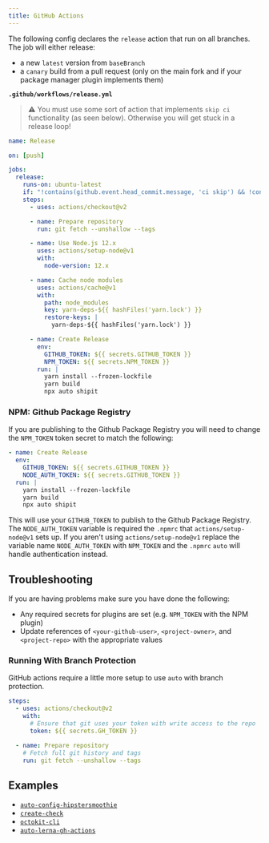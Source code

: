 ```yaml
---
title: GitHub Actions
---
```


The following config declares the `release` action that run on all branches. The job will either release:

- a new `latest` version from `baseBranch`
- a `canary` build from a pull request (only on the main fork and if your package manager plugin implements them)

**`.github/workflows/release.yml`**

> :warning: You must use some sort of action that implements `skip ci` functionality (as seen below). Otherwise you will get stuck in a release loop!

```yaml
name: Release

on: [push]

jobs:
  release:
    runs-on: ubuntu-latest
    if: "!contains(github.event.head_commit.message, 'ci skip') && !contains(github.event.head_commit.message, 'skip ci')"
    steps:
      - uses: actions/checkout@v2

      - name: Prepare repository
        run: git fetch --unshallow --tags

      - name: Use Node.js 12.x
        uses: actions/setup-node@v1
        with:
          node-version: 12.x

      - name: Cache node modules
        uses: actions/cache@v1
        with:
          path: node_modules
          key: yarn-deps-${{ hashFiles('yarn.lock') }}
          restore-keys: |
            yarn-deps-${{ hashFiles('yarn.lock') }}

      - name: Create Release
        env:
          GITHUB_TOKEN: ${{ secrets.GITHUB_TOKEN }}
          NPM_TOKEN: ${{ secrets.NPM_TOKEN }}
        run: |
          yarn install --frozen-lockfile
          yarn build
          npx auto shipit
```

### NPM: Github Package Registry

If you are publishing to the Github Package Registry you will need to change the `NPM_TOKEN` token secret to match the following:

```yml
- name: Create Release
  env:
    GITHUB_TOKEN: ${{ secrets.GITHUB_TOKEN }}
    NODE_AUTH_TOKEN: ${{ secrets.GITHUB_TOKEN }}
  run: |
    yarn install --frozen-lockfile
    yarn build
    npx auto shipit
```

This will use your `GITHUB_TOKEN` to publish to the Github Package Registry.
The `NODE_AUTH_TOKEN` variable is required the `.npmrc` that `actions/setup-node@v1` sets up.
If you aren't using `actions/setup-node@v1` replace the variable name `NODE_AUTH_TOKEN` with `NPM_TOKEN` and the `.npmrc` `auto` will handle authentication instead.

## Troubleshooting

If you are having problems make sure you have done the following:

- Any required secrets for plugins are set (e.g. `NPM_TOKEN` with the NPM plugin)
- Update references of `<your-github-user>`, `<project-owner>`, and `<project-repo>` with the appropriate values

### Running With Branch Protection

GitHub actions require a little more setup to use `auto` with branch protection.

```yml
steps:
  - uses: actions/checkout@v2
    with:
      # Ensure that git uses your token with write access to the repo
      token: ${{ secrets.GH_TOKEN }}

  - name: Prepare repository
    # Fetch full git history and tags
    run: git fetch --unshallow --tags
```

## Examples

- [`auto-config-hipstersmoothie`](https://github.com/hipstersmoothie/auto-config-hipstersmoothie/blob/07d128afd96ac6a7b0fe3f04313847c0fc3d84a2/.github/workflows/push.yml)
- [`create-check`](https://github.com/hipstersmoothie/create-check/blob/master/.github/workflows/push.yml)
- [`octokit-cli`](https://github.com/hipstersmoothie/octokit-cli/blob/master/.github/workflows/push.yml)
- [`auto-lerna-gh-actions`](https://github.com/hipstersmoothie/auto-lerna-gh-actions)
